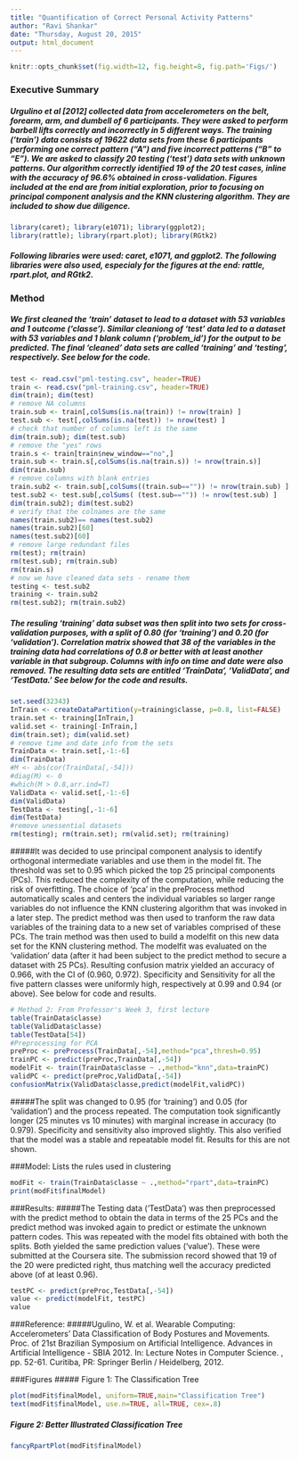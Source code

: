 ```yaml
---
title: "Quantification of Correct Personal Activity Patterns"
author: "Ravi Shankar"
date: "Thursday, August 20, 2015"
output: html_document
---
```

```r
knitr::opts_chunk$set(fig.width=12, fig.height=8, fig.path='Figs/')
```
### Executive Summary
##### Urgulino et al [2012] collected data from accelerometers on the belt, forearm, arm, and dumbell of 6 participants. They were asked to perform barbell lifts correctly and incorrectly in 5 different ways.  The training ('train') data consists of 19622 data sets from these 6 participants performing one correct pattern ("A") and five incorrect patterns ("B" to "E"). We are asked to classify 20 testing ('test') data sets with unknown patterns. Our algorithm correctly identified 19 of the 20 test cases, inline with the accuracy of 96.6% obtained in cross-validation. Figures included at the end are from initial exploration, prior to focusing on principal component analysis and the KNN clustering algorithm. They are included to show due diligence. 
```r
library(caret); library(e1071); library(ggplot2);
library(rattle); library(rpart.plot); library(RGtk2)
```
##### Following libraries were used: caret, e1071, and ggplot2. The following libraries were also used, especialy for the figures at the end: rattle, rpart.plot, and RGtk2.
### Method
#####  We first cleaned the  'train' dataset to lead to a dataset with 53 variables and 1 outcome ('classe'). Similar cleaniong of 'test' data led to a dataset with 53 variables and 1 blank column ('problem_id') for the output to be predicted. The final 'cleaned' data sets are called 'training' and 'testing', respectively. See below for the code. 

```r
test <- read.csv("pml-testing.csv", header=TRUE)
train <- read.csv("pml-training.csv", header=TRUE)
dim(train); dim(test)
# remove NA columns
train.sub <- train[,colSums(is.na(train)) != nrow(train) ]
test.sub <- test[,colSums(is.na(test)) != nrow(test) ]
# check that number of columns left is the same
dim(train.sub); dim(test.sub)
# remove the "yes" rows
train.s <- train[train$new_window=="no",]
train.sub <- train.s[,colSums(is.na(train.s)) != nrow(train.s)]
dim(train.sub)
# remove columns with blank entries
train.sub2 <- train.sub[,colSums((train.sub=="")) != nrow(train.sub) ]
test.sub2 <- test.sub[,colSums( (test.sub=="")) != nrow(test.sub) ]
dim(train.sub2); dim(test.sub2)
# verify that the colnames are the same
names(train.sub2)== names(test.sub2)
names(train.sub2)[60]
names(test.sub2)[60]
# remove large redundant files
rm(test); rm(train)
rm(test.sub); rm(train.sub)
rm(train.s)
# now we have cleaned data sets - rename them
testing <- test.sub2
training <- train.sub2
rm(test.sub2); rm(train.sub2)
```
##### The resuling 'training' data subset was then split into two sets for cross-validation purposes, with a split of 0.80 (for 'training') and 0.20 (for 'validation'). Correlation matrix showed that 38 of the variables in the training data had correlations of 0.8 or better with at least another variable in that subgroup. Columns with info on time and date were also removed. The resulting data sets are entitled 'TrainData', 'ValidData', and 'TestData.' See below for the code and results. 

```r
set.seed(32343)
InTrain <- createDataPartition(y=training$classe, p=0.8, list=FALSE)
train.set <- training[InTrain,]
valid.set <- training[-InTrain,]
dim(train.set); dim(valid.set)
# remove time and date info from the sets
TrainData <- train.set[,-1:-6]
dim(TrainData)
#M <- abs(cor(TrainData[,-54]))
#diag(M) <- 0
#which(M > 0.8,arr.ind=T)
ValidData <- valid.set[,-1:-6]
dim(ValidData)
TestData <- testing[,-1:-6]
dim(TestData)
#remove unessential datasets
rm(testing); rm(train.set); rm(valid.set); rm(training) 
```

#####It was decided to use principal component analysis to identify orthogonal intermediate variables and use them in the model fit. The threshold was set to 0.95 which picked the top 25 principal components (PCs). This reduced the complexity of the computation, while reducing the risk of overfitting. The choice of 'pca' in the preProcess method automatically scales and centers the individual variables so larger range variables do not influence the KNN clustering algorithm that was invoked in a later step. The predict method was then used to tranform the raw data variables of the training data to a new set of variables comprised of these PCs.  The train method was then used to build a modelfit on this new data set for the KNN clustering method. The modelfit was evaluated on the 'validation' data (after it had been subject to the predict method to secure a dataset with 25 PCs). Resulting confusion matrix yielded an accuracy of 0.966, with the CI of (0.960, 0.972). Specificity  and Sensitivity  for all the five pattern classes were uniformly high, respectively at 0.99 and 0.94 (or above). See below for code and results. 

```r
# Method 2: From Professor's Week 3, first lecture
table(TrainData$classe)
table(ValidData$classe)
table(TestData[54])
#Preprocessing for PCA
preProc <- preProcess(TrainData[,-54],method="pca",thresh=0.95)
trainPC <- predict(preProc,TrainData[,-54])
modelFit <- train(TrainData$classe ~ .,method="knn",data=trainPC)
validPC <- predict(preProc,ValidData[,-54])
confusionMatrix(ValidData$classe,predict(modelFit,validPC))
```

#####The split was changed to 0.95 (for 'training') and 0.05 (for 'validation') and the process repeated. The computation took significantly longer (25 minutes vs 10 minutes) with marginal increase in accuracy (to 0.979). Specificity and sensitivity also improved slightly. This also verified that the model was a stable and repeatable model fit. Results for this are not shown. 

###Model: Lists the rules used in clustering
```r
modFit <- train(TrainData$classe ~ .,method="rpart",data=trainPC)
print(modFit$finalModel)
```


###Results: 
#####The Testing data ('TestData') was then preprocessed with the predict method to obtain the data in terms of the 25 PCs and the predict method was invoked again to predict or estimate the unknown pattern codes. This was repeated with the model fits obtained with both the splits. Both yielded the same prediction values ('value'). These were submitted at the Coursera site. The submission record showed that 19 of the 20 were predicted right, thus matching well the accuracy predicted above (of at least 0.96). 

```r
testPC <- predict(preProc,TestData[,-54])
value <- predict(modelFit, testPC)
value
```

###Reference: 
#####Ugulino, W. et al. Wearable Computing: Accelerometers' Data Classification of Body Postures and Movements. Proc. of 21st Brazilian Symposium on Artificial Intelligence. Advances in Artificial Intelligence - SBIA 2012. In: Lecture Notes in Computer Science. , pp. 52-61. Curitiba, PR: Springer Berlin / Heidelberg, 2012. 

###Figures 
##### Figure 1: The Classification Tree
```r
plot(modFit$finalModel, uniform=TRUE,main="Classification Tree")
text(modFit$finalModel, use.n=TRUE, all=TRUE, cex=.8)
```
##### Figure 2:  Better Illustrated Classification Tree
```r
fancyRpartPlot(modFit$finalModel)
```

